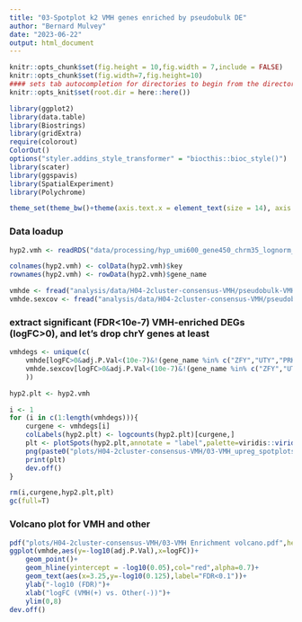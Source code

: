 ```yaml
---
title: "03-Spotplot k2 VMH genes enriched by pseudobulk DE"
author: "Bernard Mulvey"
date: "2023-06-22"
output: html_document
---
```



```r
knitr::opts_chunk$set(fig.height = 10,fig.width = 7,include = FALSE)
knitr::opts_chunk$set(fig.width=7,fig.height=10)
#### sets tab autocompletion for directories to begin from the directory containing the .Rproj session, instead of the script's directory if different
knitr::opts_knit$set(root.dir = here::here())

library(ggplot2)
library(data.table)
library(Biostrings)
library(gridExtra)
require(colorout)
ColorOut()
options("styler.addins_style_transformer" = "biocthis::bioc_style()")
library(scater)
library(ggspavis)
library(SpatialExperiment)
library(Polychrome)

theme_set(theme_bw()+theme(axis.text.x = element_text(size = 14), axis.title.x = element_text(size = 16), axis.text.y = element_text(size = 14), axis.title.y = element_text(size =16), plot.title = element_text(size = 20,hjust=0.5), strip.text = element_text(size=18), legend.text = element_text(size=10), legend.title = element_text(size=11,hjust=0.5)))
```

### Data loadup
```r
hyp2.vmh <- readRDS("data/processing/hyp_umi600_gene450_chrm35_lognorm_061323_HarmonyBSpc-q2VMH_rowname-key.RDS")

colnames(hyp2.vmh) <- colData(hyp2.vmh)$key
rownames(hyp2.vmh) <- rowData(hyp2.vmh)$gene_name

vmhde <- fread("analysis/data/H04-2cluster-consensus-VMH/pseudobulk-VMH-other-DE.txt")
vmhde.sexcov <- fread("analysis/data/H04-2cluster-consensus-VMH/pseudobulk-VMH-other-DE_sexcovaried.txt")

```

### extract significant (FDR<10e-7) VMH-enriched DEGs (logFC>0), and let's drop chrY genes at least
```r
vmhdegs <- unique(c(
    vmhde[logFC>0&adj.P.Val<(10e-7)&!(gene_name %in% c("ZFY","UTY","PRKY","DDX3Y","TTTY14","NLGN4Y","EIF1AY","TMSB4Y","USP9Y","PCDH11Y","RPS4Y1","KDM5D")),gene_name],
    vmhde.sexcov[logFC>0&adj.P.Val<(10e-7)&!(gene_name %in% c("ZFY","UTY","PRKY","DDX3Y","TTTY14","NLGN4Y","EIF1AY","TMSB4Y","USP9Y","PCDH11Y","RPS4Y1","KDM5D")),gene_name]
    ))

hyp2.plt <- hyp2.vmh

i <- 1
for (i in c(1:length(vmhdegs))){
    curgene <- vmhdegs[i]
    colLabels(hyp2.plt) <- logcounts(hyp2.plt)[curgene,]
    plt <- plotSpots(hyp2.plt,annotate = "label",palette=viridis::viridis(n=1))
    png(paste0("plots/H04-2cluster-consensus-VMH/03-VMH_upreg_spotplots/",curgene,".png"),width=800,height=800)
    print(plt)
    dev.off()
}

rm(i,curgene,hyp2.plt,plt)
gc(full=T)
```


### Volcano plot for VMH and other
```r
pdf("plots/H04-2cluster-consensus-VMH/03-VMH Enrichment volcano.pdf",height=7,width=7)
ggplot(vmhde,aes(y=-log10(adj.P.Val),x=logFC))+
    geom_point()+
    geom_hline(yintercept = -log10(0.05),col="red",alpha=0.7)+
    geom_text(aes(x=3.25,y=-log10(0.125),label="FDR<0.1"))+
    ylab("-log10 (FDR)")+
    xlab("logFC (VMH(+) vs. Other(-))")+
    ylim(0,8)
dev.off()
    



```
